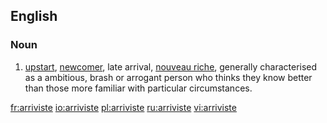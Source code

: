 ==English==

===Noun===
{{en-noun}}

# [[upstart]], [[newcomer]], late arrival, [[nouveau riche]], generally characterised as a ambitious, brash or arrogant person who thinks they know better than those more familiar with particular circumstances.

[[fr:arriviste]]
[[io:arriviste]]
[[pl:arriviste]]
[[ru:arriviste]]
[[vi:arriviste]]